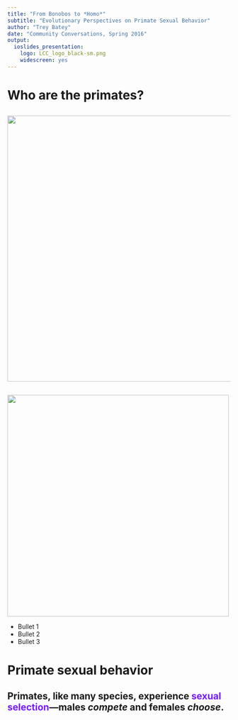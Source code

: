 ```yaml
---
title: "From Bonobos to *Homo*"
subtitle: "Evolutionary Perspectives on Primate Sexual Behavior"
author: "Trey Batey"
date: "Community Conversations, Spring 2016"
output: 
  ioslides_presentation: 
    logo: LCC_logo_black-sm.png
    widescreen: yes
---
```


# Who are the primates?

## {.flexbox .vcenter}

<div class="centered">
<img src="http://johnhawks.net/graphics/primate-superfamily-phylogeny.png" width="600">
</div>

## {.flexbox .vcenter}

<div class="columns-2">
  <div class="centered">
<img src="http://johnhawks.net/graphics/primate-superfamily-phylogeny.png" width="500">
</div>

  - Bullet 1
  - Bullet 2
  - Bullet 3
</div>




# Primate sexual behavior

## Primates, like many species, experience <font color="#751aff">sexual selection</font>---males *compete* and females *choose*.